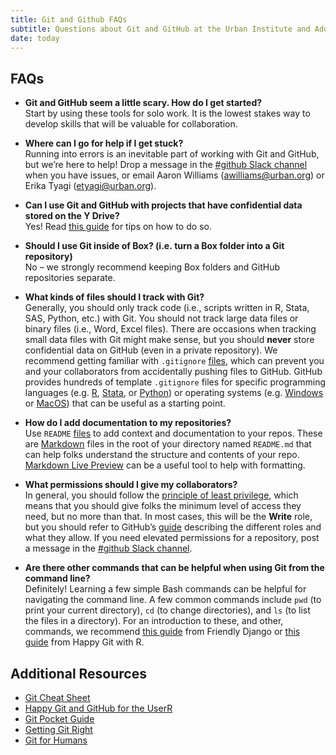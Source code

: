 ```yaml
---
title: Git and Github FAQs 
subtitle: Questions about Git and GitHub at the Urban Institute and Additional Resources 
date: today
---
```


## FAQs 
* **Git and GitHub seem a little scary. How do I get started?**  
Start by using these tools for solo work. It is the lowest stakes way to develop skills that will be valuable for collaboration.

* **Where can I go for help if I get stuck?**  
Running into errors is an inevitable part of working with Git and GitHub, but we're here to help! Drop a message in the <a href="https://theurbaninstitute.slack.com/archives/C6J9AALDR" target="_blank">#github Slack channel</a> when you have issues, or email Aaron Williams ([awilliams@urban.org](mailto:awilliams@urban.org)) or Erika Tyagi ([etyagi@urban.org](mailto:etyagi@urban.org)).  

* **Can I use Git and GitHub with projects that have confidential data stored on the Y Drive?**  
Yes! Read <a href="https://ui-research.github.io/reproducibility-at-urban/git-y-drive.html" target="_blank">this guide</a> for tips on how to do so. 

* **Should I use Git inside of Box? (i.e. turn a Box folder into a Git repository)**  
No – we strongly recommend keeping Box folders and GitHub repositories separate. 

* **What kinds of files should I track with Git?**  
Generally, you should only track code (i.e., scripts written in R, Stata, SAS, Python, etc.) with Git. You should not track large data files or binary files (i.e., Word, Excel files). There are occasions when tracking small data files with Git might make sense, but you should **never** store confidential data on GitHub (even in a private repository). We recommend getting familiar with `.gitignore` <a href="https://www.freecodecamp.org/news/gitignore-what-is-it-and-how-to-add-to-repo/" target="_blank">files</a>, which can prevent you and your collaborators from accidentally pushing files to GitHub. GitHub provides hundreds of template `.gitignore` files for specific programming languages (e.g. <a href="https://github.com/github/gitignore/blob/main/R.gitignore" target="_blank">R</a>, <a href="https://github.com/github/gitignore/blob/main/Global/Stata.gitignore" target="_blank">Stata</a>, or <a href="https://github.com/github/gitignore/blob/main/Python.gitignore" target="_blank">Python</a>) or operating systems (e.g. <a href="https://github.com/github/gitignore/blob/main/Global/Windows.gitignore" target="_blank">Windows</a> or <a href="https://github.com/github/gitignore/blob/main/Global/macOS.gitignore" target="_blank">MacOS</a>) that can be useful as a starting point. 

* **How do I add documentation to my repositories?**  
Use `README` <a href="https://www.freecodecamp.org/news/how-to-write-a-good-readme-file/" target="_blank">files</a> to add context and documentation to your repos. These are <a href="https://www.markdownguide.org/getting-started/" target="_blank">Markdown</a> files in the root of your directory named `README.md` that can help folks understand the structure and contents of your repo. <a href="https://markdownlivepreview.com/" target="_blank">Markdown Live Preview</a> can be a useful tool to help with formatting. 

* **What permissions should I give my collaborators?**  
In general, you should follow the <a href="https://en.wikipedia.org/wiki/Principle_of_least_privilege" target="_blank">principle of least privilege</a>, which means that you should give folks the minimum level of access they need, but no more than that. In most cases, this will be the **Write** role, but you should refer to GitHub's <a href="https://docs.github.com/en/organizations/managing-access-to-your-organizations-repositories/repository-roles-for-an-organization" target="_blank">guide</a> describing the different roles and what they allow. If you need elevated permissions for a repository, post a message in the <a href="https://theurbaninstitute.slack.com/archives/C6J9AALDR" target="_blank">#github Slack channel</a>.  

* **Are there other commands that can be helpful when using Git from the command line?**  
Definitely! Learning a few simple Bash commands can be helpful for navigating the command line. A few common commands include `pwd` (to print your current directory), `cd` (to change directories), and `ls` (to list the files in a directory). For an introduction to these, and other, commands, we recommend <a href="https://friendly-101.readthedocs.io/en/latest/commandline.html" target="_blank">this guide</a> from Friendly Django or <a href="https://happygitwithr.com/shell.html" target="_blank">this guide</a> from Happy Git with R.

## Additional Resources 

- <a href="https://education.github.com/git-cheat-sheet-education.pdf" target="_blank">Git Cheat Sheet</a>
- <a href="https://happygitwithr.com/" target="_blank">Happy Git and GitHub for the UserR</a>
- <a href="https://www.amazon.com/Git-Pocket-Guide-Working-Introduction/dp/1449325866" target="_blank">Git Pocket Guide</a>
- <a href="https://www.atlassian.com/git" target="_blank">Getting Git Right</a>
- <a href="https://speakerdeck.com/alicebartlett/git-for-humans" target="_blank">Git for Humans</a>
